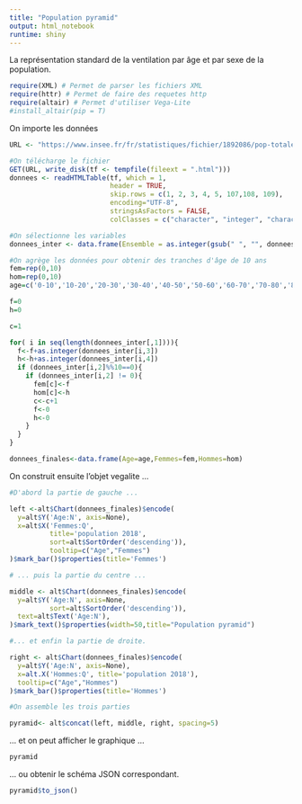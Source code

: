 ```yaml
---
title: "Population pyramid"
output: html_notebook
runtime: shiny
---
```


La représentation standard de la ventilation par âge et par sexe de la population.


```r
require(XML) # Permet de parser les fichiers XML
require(httr) # Permet de faire des requetes http
require(altair) # Permet d'utiliser Vega-Lite
#install_altair(pip = T)
```

On importe les données
```r
URL <- "https://www.insee.fr/fr/statistiques/fichier/1892086/pop-totale-france.xls"

#On télécharge le fichier
GET(URL, write_disk(tf <- tempfile(fileext = ".html")))
donnees <- readHTMLTable(tf, which = 1,
                         header = TRUE,
                         skip.rows = c(1, 2, 3, 4, 5, 107,108, 109),
                         encoding="UTF-8",
                         stringsAsFactors = FALSE,
                         colClasses = c("character", "integer", "character", "character", "character", "character"))

#On sélectionne les variables
donnees_inter <- data.frame(Ensemble = as.integer(gsub(" ", "", donnees$Ensemble, fixed = TRUE)), Age_revolu = donnees$`Âge révolu`,nb_femmes=as.integer(gsub(" ", "", donnees$`Nombre de femmes`, fixed = TRUE)),nb_hommes=as.integer(gsub(" ", "", donnees$`Nombre d'hommes`, fixed = TRUE)))

#On agrège les données pour obtenir des tranches d'âge de 10 ans
fem=rep(0,10)
hom=rep(0,10)
age=c('0-10','10-20','20-30','30-40','40-50','50-60','60-70','70-80','80-90','90-100')

f=0
h=0

c=1

for( i in seq(length(donnees_inter[,1]))){
  f<-f+as.integer(donnees_inter[i,3])
  h<-h+as.integer(donnees_inter[i,4])
  if (donnees_inter[i,2]%%10==0){
    if (donnees_inter[i,2] != 0){
      fem[c]<-f
      hom[c]<-h
      c<-c+1
      f<-0
      h<-0
    }
  }
}

donnees_finales<-data.frame(Age=age,Femmes=fem,Hommes=hom)

```


On construit ensuite l'objet vegalite ...
```r

#D'abord la partie de gauche ...

left <-alt$Chart(donnees_finales)$encode(
  y=alt$Y('Age:N', axis=None),
  x=alt$X('Femmes:Q',
          title='population 2018',
          sort=alt$SortOrder('descending')),
          tooltip=c("Age","Femmes")
)$mark_bar()$properties(title='Femmes')

# ... puis la partie du centre ...

middle <- alt$Chart(donnees_finales)$encode(
  y=alt$Y('Age:N', axis=None,
          sort=alt$SortOrder('descending')),
  text=alt$Text('Age:N'),
)$mark_text()$properties(width=50,title="Population pyramid")

#... et enfin la partie de droite.

right <- alt$Chart(donnees_finales)$encode(
  y=alt$Y('Age:N', axis=None),
  x=alt.X('Hommes:Q', title='population 2018'),
  tooltip=c("Age","Hommes")
)$mark_bar()$properties(title='Hommes')

#On assemble les trois parties

pyramid<- alt$concat(left, middle, right, spacing=5)
```


... et on peut afficher le graphique ...
```r
pyramid
```

... ou obtenir le schéma JSON correspondant.

```r
pyramid$to_json()
```
